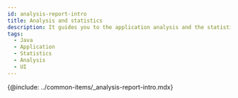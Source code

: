 ```yaml
---
id: analysis-report-intro
title: Analysis and statistics
description: It guides you to the application analysis and the statistics menu.
tags:
  - Java
  - Application
  - Statistics
  - Analysis
  - UI
---
```


<!-- 분석과 통계 / 애플리케이션 분석하기 -->

<!-- 분석 개요 필요 / 검토하기?-->

{@include: ../common-items/_analysis-report-intro.mdx} 
